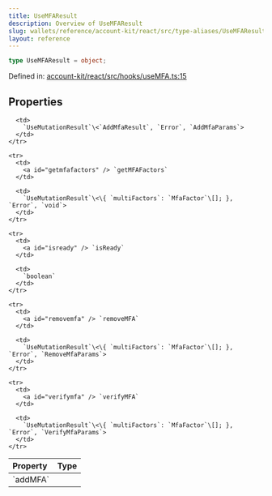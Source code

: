 ```yaml
---
title: UseMFAResult
description: Overview of UseMFAResult
slug: wallets/reference/account-kit/react/src/type-aliases/UseMFAResult
layout: reference
---
```


```ts
type UseMFAResult = object;
```

Defined in: [account-kit/react/src/hooks/useMFA.ts:15](https://github.com/alchemyplatform/aa-sdk/blob/e3c1a23e6e03f44bf2db3afddb97a91b175cba58/account-kit/react/src/hooks/useMFA.ts#L15)

## Properties

<table>
  <thead>
    <tr>
      <th align="left">Property</th>
      <th align="left">Type</th>
    </tr>
  </thead>

  <tbody>
    <tr>
      <td>
        <a id="addmfa" /> `addMFA`
      </td>

      <td>
        `UseMutationResult`\<`AddMfaResult`, `Error`, `AddMfaParams`>
      </td>
    </tr>

    <tr>
      <td>
        <a id="getmfafactors" /> `getMFAFactors`
      </td>

      <td>
        `UseMutationResult`\<\{ `multiFactors`: `MfaFactor`\[]; }, `Error`, `void`>
      </td>
    </tr>

    <tr>
      <td>
        <a id="isready" /> `isReady`
      </td>

      <td>
        `boolean`
      </td>
    </tr>

    <tr>
      <td>
        <a id="removemfa" /> `removeMFA`
      </td>

      <td>
        `UseMutationResult`\<\{ `multiFactors`: `MfaFactor`\[]; }, `Error`, `RemoveMfaParams`>
      </td>
    </tr>

    <tr>
      <td>
        <a id="verifymfa" /> `verifyMFA`
      </td>

      <td>
        `UseMutationResult`\<\{ `multiFactors`: `MfaFactor`\[]; }, `Error`, `VerifyMfaParams`>
      </td>
    </tr>

  </tbody>
</table>
